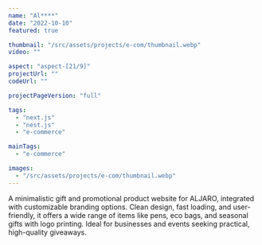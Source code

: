 ```yaml
---
name: "Al****"
date: "2022-10-10"
featured: true

thumbnail: "/src/assets/projects/e-com/thumbnail.webp"
video: ""

aspect: "aspect-[21/9]"
projectUrl: ""
codeUrl: ""

projectPageVersion: "full"

tags:
  - "next.js"
  - "nest.js"
  - "e-commerce"

mainTags:
  - "e-commerce"

images:
  - "/src/assets/projects/e-com/thumbnail.webp"
---
```



<ProjectGrid project={frontmatter}>

A minimalistic gift and promotional product website for ALJARO, integrated with customizable branding options. Clean design, fast loading, and user-friendly, it offers a wide range of items like pens, eco bags, and seasonal gifts with logo printing. Ideal for businesses and events seeking practical, high-quality giveaways.

</ProjectGrid>
